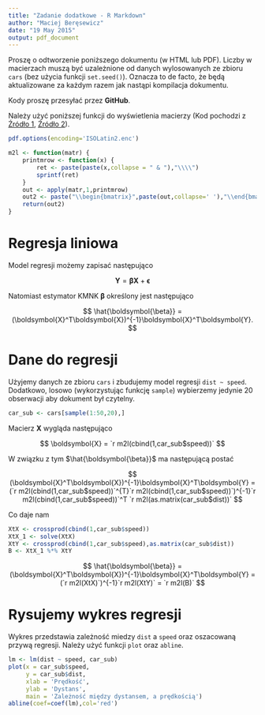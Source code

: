 ```yaml
---
title: "Zadanie dodatkowe - R Markdown"
author: "Maciej Beręsewicz"
date: "19 May 2015"
output: pdf_document
---
```


Proszę o odtworzenie poniższego dokumentu (w HTML lub PDF). Liczby w macierzach muszą być uzależnione od danych wylosowanych ze zbioru `cars` (bez użycia funkcji `set.seed()`). Oznacza to de facto, że będą aktualizowane za każdym razem jak nastąpi kompilacja dokumentu. 

Kody proszę przesyłać przez **GitHub**.

Należy użyć poniższej funkcji do wyświetlenia macierzy (Kod pochodzi z [Źródło 1](http://stackoverflow.com/questions/20749444/converting-r-matrix-into-latex-matrix-in-the-math-or-equation-environment/20751549?noredirect=1#20751549), [Źródło 2](http://stackoverflow.com/questions/20759444/knitr-r-code-within-latex-environment-in-a-markdown-document)).

```r
pdf.options(encoding='ISOLatin2.enc')

m2l <- function(matr) {
    printmrow <- function(x) {
        ret <- paste(paste(x,collapse = " & "),"\\\\")
        sprintf(ret)
    }
    out <- apply(matr,1,printmrow)
    out2 <- paste("\\begin{bmatrix}",paste(out,collapse=' '),"\\end{bmatrix}")
    return(out2)
}
```

# Regresja liniowa 

Model regresji możemy zapisać następująco

$$
\boldsymbol{Y} = \boldsymbol{\beta}\boldsymbol{X} + \boldsymbol{\epsilon}
$$

Natomiast estymator KMNK $\boldsymbol{\beta}$ określony jest następująco

$$
\hat{\boldsymbol{\beta}} = (\boldsymbol{X}^T\boldsymbol{X})^{-1}\boldsymbol{X}^T\boldsymbol{Y}.
$$

# Dane do regresji

Użyjemy danych ze zbioru `cars` i zbudujemy model regresji `dist ~ speed`. Dodatkowo, losowo (wykorzystując funkcję `sample`) wybierzemy jedynie 20 obserwacji aby dokument był czytelny.

```r
car_sub <- cars[sample(1:50,20),]
```

Macierz $\boldsymbol{X}$ wygląda następująco

$$
\boldsymbol{X} = `r m2l(cbind(1,car_sub$speed))`
$$

W związku z tym $\hat{\boldsymbol{\beta}}$ ma następującą postać

$$
(\boldsymbol{X}^T\boldsymbol{X})^{-1}\boldsymbol{X}^T\boldsymbol{Y} = 
(`r m2l(cbind(1,car_sub$speed))`^{T}`r m2l(cbind(1,car_sub$speed))`)^{-1}`r m2l(cbind(1,car_sub$speed))`^T `r m2l(as.matrix(car_sub$dist))`
$$

Co daje nam

```r
XtX <- crossprod(cbind(1,car_sub$speed))
XtX_1 <- solve(XtX)
XtY <- crossprod(cbind(1,car_sub$speed),as.matrix(car_sub$dist))
B <- XtX_1 %*% XtY
```

$$
\hat{\boldsymbol{\beta}} =
 (\boldsymbol{X}^T\boldsymbol{X})^{-1}\boldsymbol{X}^T\boldsymbol{Y} = 
 (`r m2l(XtX)`)^{-1}`r m2l(XtY)` = 
`r m2l(B)`
$$

# Rysujemy wykres regresji

Wykres przedstawia zależność miedzy `dist` a `speed` oraz oszacowaną przywą regresji. Należy użyć funkcji `plot` oraz `abline`.

```r
lm <- lm(dist ~ speed, car_sub)
plot(x = car_sub$speed,
     y = car_sub$dist,
     xlab = 'Prędkość',
     ylab = 'Dystans',
     main = 'Zależność między dystansem, a prędkością')
abline(coef=coef(lm),col='red')
```






